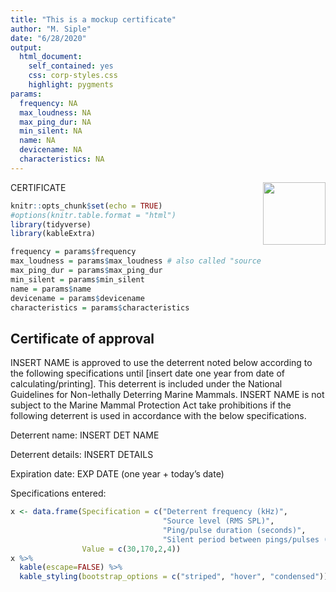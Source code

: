```yaml
---
title: "This is a mockup certificate"
author: "M. Siple"
date: "6/28/2020"
output: 
  html_document:
    self_contained: yes
    css: corp-styles.css
    highlight: pygments
params:
  frequency: NA
  max_loudness: NA
  max_ping_dur: NA
  min_silent: NA
  name: NA
  devicename: NA
  characteristics: NA
---
```


<img src="NOAA_logo.svg" style="float:right;top:0px;right:0px;" height=100 />

<div class="watermark" align="center">CERTIFICATE</div>

```r
knitr::opts_chunk$set(echo = TRUE)
#options(knitr.table.format = "html") 
library(tidyverse)
library(kableExtra)

frequency = params$frequency
max_loudness = params$max_loudness # also called "source level"
max_ping_dur = params$max_ping_dur
min_silent = params$min_silent
name = params$name
devicename = params$devicename
characteristics = params$characteristics

```

## Certificate of approval

INSERT NAME is approved to use the deterrent noted below according to the following specifications until [insert date one year from date of calculating/printing]. This deterrent is included under the National Guidelines for Non-lethally Deterring Marine Mammals.  INSERT NAME is not subject to the Marine Mammal Protection Act take prohibitions if the following deterrent is used in accordance with the below specifications.  



Deterrent name: INSERT DET NAME

Deterrent details: INSERT DETAILS

Expiration date: EXP DATE (one year + today's date)



Specifications entered:
```r

  
x <- data.frame(Specification = c("Deterrent frequency (kHz)",
                                  "Source level (RMS SPL)",
                                  "Ping/pulse duration (seconds)",
                                  "Silent period between pings/pulses (seconds)"),
                Value = c(30,170,2,4))
x %>%
  kable(escape=FALSE) %>% 
  kable_styling(bootstrap_options = c("striped", "hover", "condensed"))
```